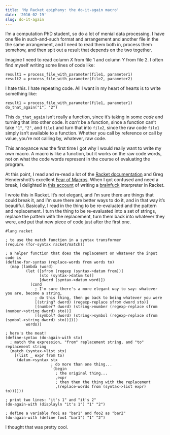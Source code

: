 ```yaml
---
title: 'My Racket epiphany: the do-it-again macro'
date: '2016-02-19'
slug: do-it-again
---
```


I'm a computation PhD student, so do a lot of menial data processing. I have one file in such-and-such format and arrangement and another file in the the same arrangement, and I need to read them both in, process them somehow, and then spit out a result that depends on the two together.

Imagine I need to read column _X_ from file 1 and column _Y_ from file 2. I often find myself writing some lines of code like:


    
    result1 = process_file_with_parameter(file1, parameter1)
    result2 = process_file_with_parameter(file2, parameter2)



I hate this. I hate repeating code. All I want in my heart of hearts is to write something like:


    
    result1 = process_file_with_parameter(file1, parameter1)
    do_that_again("1", "2")



This `do_that_again` isn't really a function, since it's taking in some _code_ and turning that into other code. It _can't_ be a function, since a function can't take `"1"`, `"2"`, and `file1` and turn that into `file2`, since the raw code `file1` simply isn't available to a function. Whether you call by reference or call by value, you're not calling by, whatever, raw code.

This annoyance was the first time I got why I would really want to write my own macro. A macro is like a function, but it works on the raw code words, not on what the code words represent in the course of evaluating the program.

At this point, I read and re-read a lot of the [Racket documentation](https://docs.racket-lang.org/guide/macros.html) and Greg Hendershott's excellent [Fear of Macros](http://www.greghendershott.com/fear-of-macros/). When I got confused and need a break, I delighted in [this account](http://www.hashcollision.org/brainfudge/) of writing a [brainfuck](https://en.wikipedia.org/wiki/Brainfuck) interpreter in Racket.

I wrote this in Racket. It's not elegant, and I'm sure there are things that could break it, and I'm sure there are better ways to do it, and in that way it's beautiful. Basically, I read in the thing to be re-evaluated and the pattern and replacement. I turn the thing to be re-evaluated into a set of strings, replace the pattern with the replacement, turn them back into whatever they were, and put that new piece of code just after the first one.


    
    #lang racket
    
    ; to use the match function in a syntax transformer
    (require (for-syntax racket/match))
    
    ; a helper function that does the replacement on whatever the input code is
    (define-for-syntax (replace-words from words to)
      (map (lambda (word)
             (let ([sfrom (regexp (syntax->datum from))]
                   [sto (syntax->datum to)]
                   [dword (syntax->datum word)])
               (cond
                 ; I'm sure there's a more elegant way to say: whatever you are, become a string,
                 ; do this thing, then go back to being whatever you were
                 [(string? dword) (regexp-replace sfrom dword sto)]
                 [(number? dword) (string->number (regexp-replace sfrom (number->string dword) sto))]
                 [(symbol? dword) (string->symbol (regexp-replace sfrom (symbol->string dword) sto))])))
             words))
    
    ; here's the meat!
    (define-syntax (do-again-with stx)
      ; match the expression, "from" replacement string, and "to" replacement string
      (match (syntax->list stx)
        [(list _ expr from to)
         (datum->syntax stx
                        ; do more than one thing...
                        `(begin
                          ; the original thing...
                          ,expr
                          ; then then the thing with the replacement
                          ,(replace-words from (syntax->list expr) to)))]))
    
    ; print two lines: "it's 1" and "it's 2"
    (do-again-with (displayln "it's 1") "1" "2")
    
    ; define a variable foo1 as "bar1" and foo2 as "bar2"
    (do-again-with (define foo1 "bar1") "1" "2")



I thought that was pretty cool.
